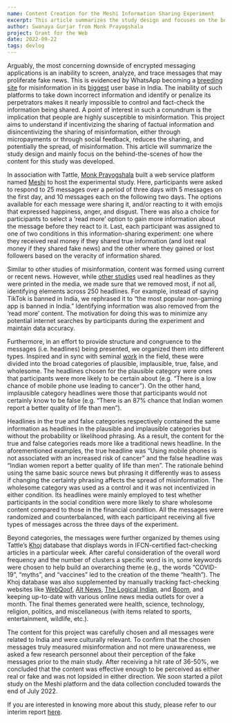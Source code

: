 ```yaml
---
name: Content Creation for the Meshi Information Sharing Experiment
excerpt: This article summarizes the study design and focuses on the behind-the-scenes of how the content for this experiment was developed
author: Swanaya Gurjar from Monk Prayogshala
project: Grant for the Web
date: 2022-09-22
tags: devlog
---
```


Arguably, the most concerning downside of encrypted messaging applications is an inability to screen, analyze, and trace messages that may
proliferate fake news. This is evidenced by WhatsApp becoming a [breeding site](https://www.ncbi.nlm.nih.gov/pmc/articles/PMC7850780/) for
misinformation in its [biggest](https://www.indiatoday.in/technology/news/story/whatsapp-may-soon-touch-500-million-users-in-india-despite-new-privacy-policy-claims-report-1758344-2021-01-12)
user base in India. The inability of such platforms to take down incorrect information and identify or penalize its perpetrators makes it
nearly impossible to control and fact-check the information being shared.
A point of interest in such a conundrum is the implication that people are highly susceptible to misinformation. This project aims to
understand if incentivizing the sharing of factual information and disincentivizing the sharing of misinformation, either through micropayments
or through social feedback, reduces the sharing, and potentially the spread, of misinformation. This article will summarize the study design
and mainly focus on the behind-the-scenes of how the content for this study was developed.

In association with Tattle, [Monk Prayogshala](https://www.monkprayogshala.in/) built a web service platform named [Meshi](https://meshi.tattle.co.in/sign-up)
to host the experimental study. Here, participants were asked to respond to 25 messages over a period of three days with 5 messages on the first day,
and 10 messages each on the following two days. The options available for each message were sharing it, and/or reacting to it with emojis that expressed
happiness, anger, and disgust. There was also a choice for participants to select a ‘read more’ option to gain more information about
the message before they react to it. Last, each participant was assigned to one of two conditions in this information-sharing experiment: one where
they received real money if they shared true information (and lost real money if they shared fake news) and the other where they gained or
lost followers based on the veracity of information shared.

Similar to other studies of misinformation, content was formed using current or recent news. However, while [other studies](https://sumitrabadrinathan.github.io/Assets/paper-covid.pdf)
used real headlines as they were printed in the media, we made sure that we removed most, if not all, identifying elements across 250 headlines.
For example, instead of saying TikTok is banned in India, we rephrased it to “the most popular non-gaming app is banned in India.”
Identifying information was also removed from the ‘read more’ content. The motivation for doing this was to minimize any potential internet
searches by participants during the experiment and maintain data accuracy.

Furthermore, in an effort to provide structure and congruence to the messages (i.e. headlines) being presented, we organized them into different types.
Inspired and in sync with seminal [work](https://www.ncbi.nlm.nih.gov/pmc/articles/PMC6279465/) in the field, these were divided into the
broad categories of plausible, implausible, true, false, and wholesome. The headlines chosen for the plausible category were ones that
participants were more likely to be certain about (e.g. “There is a low chance of mobile phone use leading to cancer”). On the other hand,
implausible category headlines were those that participants would not certainly know to be false (e.g. “There is an 87% chance that
Indian women report a better quality of life than men”).

Headlines in the true and false categories respectively contained the same information as headlines in the plausible and implausible categories
but without the probability or likelihood phrasing. As a result, the content for the true and false categories reads more like a traditional
news headline. In the aforementioned examples, the true headline was “Using mobile phones is not associated with an increased risk of cancer” and
the false headline was “Indian women report a better quality of life than men”. The rationale behind using the same basic source news but
phrasing it differently was to assess if changing the certainty phrasing affects the spread of misinformation. The wholesome category was used
as a control and it was not incentivized in either condition. Its headlines were mainly employed to test whether participants in the social
condition were more likely to share wholesome content compared to those in the financial condition. All the messages were randomized and
counterbalanced, with each participant receiving all five types of messages across the three days of the experiment.

Beyond categories, the messages were further organized by themes using Tattle’s [Khoj](https://services.tattle.co.in/khoj/dashboard/) database
that displays words in IFCN-certified fact-checking articles in a particular week. After careful consideration of the overall word frequency and
the number of clusters a specific word is in, some keywords were chosen to help build an overarching theme (e.g., the words “COVID-19”, “myths”, and
“vaccines” led to the creation of the theme “health”). The Khoj database was also supplemented by manually tracking fact-checking websites like
[WebQoof](https://www.thequint.com/news/webqoof), [Alt News](https://www.altnews.in/), [The Logical Indian](https://thelogicalindian.com/fact-check),
and [Boom](https://www.boomlive.in/about-us), and keeping up-to-date with various online news media outlets for over a month. The final themes
generated were health, science, technology, religion, politics, and miscellaneous (with items related to sports, entertainment, wildlife, etc.).

The content for this project was carefully chosen and all messages were related to India and were culturally relevant. To confirm that the
chosen messages truly measured misinformation and not mere unawareness, we asked a few research personnel about their perception of the fake
messages prior to the main study. After receiving a hit rate of 36-50%, we concluded that the content was effective enough to be perceived as
either real or fake and was not lopsided in either direction. We soon started a pilot study on the Meshi platform and the data collection concluded
towards the end of July 2022.

If you are interested in knowing more about this study, please refer to our interim report [here](https://community.interledger.org/tct/interim-report-for-using-web-monetization-for-incentivizing-sharing-of-good-content-hfl).

